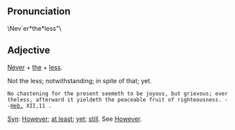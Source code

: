 ==Pronunciation==
\Nev`er*the*less"\

==Adjective==
[[Never]] + [[the]] + [[less]].

Not the less; notwithstanding; in spite of that; yet.

 No chastening for the present seemeth to be joyous, but grievous; evertheless, afterward it yieldeth the peaceable fruit of righteousness. --[[Heb.]] XII,11 .

[[Syn]]: [[However]]; [[at least]]; [[yet]]; [[still]]. See [[However]].